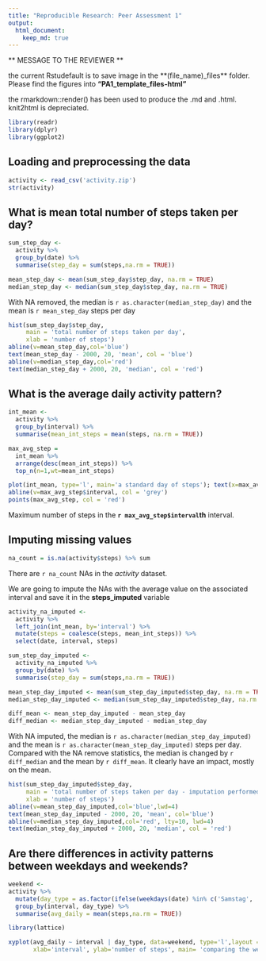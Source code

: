 ```yaml
---
title: "Reproducible Research: Peer Assessment 1"
output: 
  html_document:
    keep_md: true
---
```


** MESSAGE TO THE REVIEWER **

the current Rstudefault is to save image in the **(file_name)_files** folder.
Please find the figures into **"PA1_template_files\figure-html"**

the rmarkdown::render() has been used to produce the .md and .html. knit2html is
depreciated.

```r
library(readr)
library(dplyr)
library(ggplot2)
```

## Loading and preprocessing the data
```r
activity <- read_csv('activity.zip')
str(activity)
```


## What is mean total number of steps taken per day?

```r
sum_step_day <-
  activity %>% 
  group_by(date) %>% 
  summarise(step_day = sum(steps,na.rm = TRUE))

mean_step_day <- mean(sum_step_day$step_day, na.rm = TRUE)
median_step_day <- median(sum_step_day$step_day, na.rm = TRUE)
```

With NA removed, the median is `r as.character(median_step_day)` and the mean is `r mean_step_day` steps per day

```r

hist(sum_step_day$step_day, 
     main = 'total number of steps taken per day',
     xlab = 'number of steps')
abline(v=mean_step_day,col='blue')
text(mean_step_day - 2000, 20, 'mean', col = 'blue')
abline(v=median_step_day,col='red')
text(median_step_day + 2000, 20, 'median', col = 'red')

```

## What is the average daily activity pattern?

```r

int_mean <-
  activity %>% 
  group_by(interval) %>% 
  summarise(mean_int_steps = mean(steps, na.rm = TRUE))

max_avg_step = 
  int_mean %>% 
  arrange(desc(mean_int_steps)) %>% 
  top_n(n=1,wt=mean_int_steps)

plot(int_mean, type='l', main='a standard day of steps'); text(x=max_avg_step$interval, y=0, as.character(max_avg_step$interval), col='red');
abline(v=max_avg_step$interval, col = 'grey')
points(max_avg_step, col = 'red')

```

Maximum number of steps in the **`r max_avg_step$interval`th** interval.


## Imputing missing values

```r
na_count = is.na(activity$steps) %>% sum
```

There are `r na_count` NAs in the *activity* dataset.

We are going to impute the NAs with the average value on the associated interval and save it in the **steps_imputed** variable

```r
activity_na_imputed <-
  activity %>%
  left_join(int_mean, by='interval') %>% 
  mutate(steps = coalesce(steps, mean_int_steps)) %>% 
  select(date, interval, steps)

```

```r

sum_step_day_imputed <-
  activity_na_imputed %>% 
  group_by(date) %>% 
  summarise(step_day = sum(steps,na.rm = TRUE))

mean_step_day_imputed <- mean(sum_step_day_imputed$step_day, na.rm = TRUE)
median_step_day_imputed <- median(sum_step_day_imputed$step_day, na.rm = TRUE)

diff_mean <- mean_step_day_imputed - mean_step_day
diff_median <- median_step_day_imputed - median_step_day
```

With NA imputed, the median is `r as.character(median_step_day_imputed)` and the mean is `r as.character(mean_step_day_imputed)` steps per day.
Compared with the NA remove statistics, the median is changed by `r diff_median` and the mean by `r diff_mean`.
It clearly have an impact, mostly on the mean.


```r
hist(sum_step_day_imputed$step_day, 
     main = 'total number of steps taken per day - imputation performed',
     xlab = 'number of steps')
abline(v=mean_step_day_imputed,col='blue',lwd=4)
text(mean_step_day_imputed - 2000, 20, 'mean', col='blue')
abline(v=median_step_day_imputed,col='red', lty=10, lwd=4)
text(median_step_day_imputed + 2000, 20, 'median', col = 'red')

```


## Are there differences in activity patterns between weekdays and weekends?


```r

weekend <-
activity %>% 
  mutate(day_type = as.factor(ifelse(weekdays(date) %in% c('Samstag', 'Sonntag'), 'weekend', 'weekday'))) %>% 
  group_by(interval, day_type) %>% 
  summarise(avg_daily = mean(steps,na.rm = TRUE))

library(lattice)

xyplot(avg_daily ~ interval | day_type, data=weekend, type='l',layout = c(1,2),
       xlab='interval', ylab='number of steps', main= 'comparing the weekends and weekdays')


```

